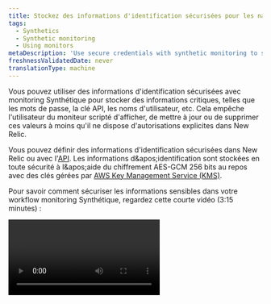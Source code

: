 ```yaml
---
title: Stockez des informations d'identification sécurisées pour les navigateurs scriptés et les tests d'API
tags:
  - Synthetics
  - Synthetic monitoring
  - Using monitors
metaDescription: 'Use secure credentials with synthetic monitoring to store critical information, such as passwords, API keys, usernames, etc.'
freshnessValidatedDate: never
translationType: machine
---
```


Vous pouvez utiliser des informations d&apos;identification sécurisées avec monitoring Synthétique pour stocker des informations critiques, telles que les mots de passe, la clé API, les noms d&apos;utilisateur, etc. Cela empêche l&apos;utilisateur du moniteur scripté d&apos;afficher, de mettre à jour ou de supprimer ces valeurs à moins qu&apos;il ne dispose d&apos;autorisations explicites dans New Relic.

Vous pouvez définir des informations d&apos;identification sécurisées dans New Relic ou avec l&apos;[API](/docs/apis/synthetics-rest-api/secure-credentials-examples/use-synthetics-secure-credentials-apis). Les informations d&amp;apos;identification sont stockées en toute sécurité à l&amp;apos;aide du chiffrement AES-GCM 256 bits au repos avec des clés gérées par [AWS Key Management Service (KMS)](https://aws.amazon.com/kms/).

Pour savoir comment sécuriser les informations sensibles dans votre workflow monitoring Synthétique, regardez cette courte vidéo (3:15 minutes) :

<Video id="BLrTnqIHRrU" type="youtube" />

## Exigences et limites [#requirements]

Avant [d’utiliser des informations d’identification sécurisées](#ui-procedures), consultez ces exigences et directives :

<table>
  <thead>
    <tr>
      <th style={{ width: "200px" }}>
        Identifiants sécurisés
      </th>

      <th>
        Commentaires
      </th>
    </tr>
  </thead>

  <tbody>
    <tr>
      <td>
        Moniteur applicable
      </td>

      <td>
        La fonctionnalité d&apos;informations d&apos;identification sécurisées est disponible pour les navigateurs scriptés Synthétique et pour le moniteur de test API et le moniteur d&apos;étapes. Voir [Types de moniteurs synthétiques](/docs/synthetics/synthetic-monitoring/using-monitors/intro-synthetic-monitoring/#types-of-synthetic-monitors) pour plus d&amp;apos;informations.
      </td>
    </tr>

    <tr>
      <td>
        Autorisations
      </td>

      <td>
        L&apos;administrateur du compte peut contrôler quel utilisateur peut `create`, `view` ou `delete` sécuriser les informations d&amp;apos;identification en [gérant les autorisations du utilisateur](/docs/accounts/accounts-billing/general-account-settings/factors-affecting-access-features-data).
      </td>
    </tr>

    <tr>
      <td>
        Limite
      </td>

      <td>
        Vous pouvez avoir un maximum de 1 000 identifiants sécurisés.
      </td>
    </tr>
  </tbody>
</table>

## Ajouter ou mettre à jour des informations d&apos;identification sécurisées [#ui-procedures]

Vous pouvez ajouter ou mettre à jour des informations d&apos;identification sécurisées à l&apos;aide de l&apos;interface utilisateur ou de l&apos;[API REST de monitoring Synthétique](/docs/apis/synthetics-rest-api/secure-credentials-examples/use-synthetics-secure-credentials-apis#add-secure-credential). Attention, les valeurs ne peuvent pas être affichées, uniquement les clés.

Pour ajouter, afficher, modifier ou supprimer une clé d&apos;identification sécurisée pour un navigateur scripté ou un moniteur de test d&apos;API à partir de l&apos;interface utilisateur :

1. Allez à <DNT>**[one.newrelic.com &gt; Synthetic monitoring &gt; Secure credentials](https://one.newrelic.com/synthetics-nerdlets/secure-credential-list)**</DNT>.

2. Pour ajouter un nouvel identifiant sécurisé, recherchez le bouton <DNT>**Create secure credential +**</DNT> . Si vous avez déjà ajouté des informations d&amp;apos;identification, ce bouton se trouve en haut à droite.

   * Conseils pour créer le <DNT>**Key**</DNT>: choisissez un nom d&amp;apos;utilisateur ou un autre nom de clé significatif pour identifier les informations d&amp;apos;identification sécurisées. Utilisez des caractères alphanumériques ou des traits de soulignement `_` . Les noms de clés doivent être en MAJUSCULES.
   * Conseils pour créer le <DNT>**Value**</DNT>: utilisez n’importe quelle combinaison de caractères alphanumériques ou spéciaux. 10000 caractères maximum. Ce champ n&amp;apos;est pas accessible via [l&apos;API](/docs/apis/synthetics-rest-api/secure-credentials-examples/use-synthetics-secure-credentials-apis).

3. Pour modifier un justificatif d&apos;identité existant, cliquez sur les points de suspension <Icon name="fe-more-horizontal" /> icône pour les options.

4. Associez les informations d&apos;identification sécurisées à un navigateur scripté ou à un test API en [modifiant le script](#script-procedures).

Une fois que vous avez ajouté les informations d&apos;identification sécurisées au script, l&apos;interface utilisateur <DNT>**[Secure credentials](https://one.newrelic.com/synthetics-nerdlets/secure-credential-list)**</DNT> indique combien de moniteurs scriptés utilisent ces informations d&amp;apos;identification. Ce nombre est approximatif et n&amp;apos;est mis à jour qu&amp;apos;après l&amp;apos;exécution d&amp;apos;un outil de monitoring doté d&amp;apos;informations d&amp;apos;identification sécurisées.

<Callout variant="tip">
  Vous devez créer des informations d’identification sécurisées avant de pouvoir créer un moniteur en les utilisant. Cette astuce peut s’avérer utile lorsque vous utilisez un outil d’infrastructure en tant que code comme Terraform.
</Callout>

## Mettre à jour le script [#script-procedures]

Lorsque vous utilisez l&apos;[éditeur d&apos;interface utilisateur Synthetics ](/docs/synthetics/new-relic-synthetics/scripting-monitors/write-scripted-browsers)pour créer des navigateurs scriptés ou un moniteur de test d&amp;apos;API, suivez ces instructions :

<table>
  <thead>
    <tr>
      <th style={{ width: "200px" }}>
        <DNT>
          **Script**
        </DNT>
      </th>

      <th>
        <DNT>
          **Guidelines**
        </DNT>
      </th>
    </tr>
  </thead>

  <tbody>
    <tr>
      <td>
        Format
      </td>

      <td>
        Partout dans le script où vous référencez les informations d&apos;identification sécurisées, celles-ci sont accessibles via l&apos;objet JavaScript New Relic `$secure` réservé avec notation par points. Par exemple, `$secure.MY_SECURE_CREDENTIAL`. Les propriétés sur `$secure` ne sont pas accessibles via la notation entre crochets.
      </td>
    </tr>

    <tr>
      <td>
        Informations d&apos;identification existantes
      </td>

      <td>
        Pour afficher ou sélectionner dans une liste d’informations d’identification sécurisées disponibles :

        * Taper `$secure.`

          OU

        * Sélectionnez dans la liste déroulante de l’interface utilisateur de l’éditeur.
      </td>
    </tr>

    <tr>
      <td>
        Validation
      </td>

      <td>
        Pour valider les informations d&apos;identification sécurisées, suivez les procédures standard pour [tester le script](/docs/synthetics/new-relic-synthetics/using-monitors/view-monitor-results) ou [écrivez un test API](/docs/synthetics/new-relic-synthetics/scripting-monitors/write-api-tests).
      </td>
    </tr>
  </tbody>
</table>

Toute modification apportée à la valeur des informations d&apos;identification sécurisées prendra automatiquement effet sur tous les moniteurs qui les utilisent. Vous n&apos;avez pas besoin de mettre à jour également le script.

<DNT>**Exception:**</DNT> Si vous mettez à jour le script et que les tâches sont déjà en cours de traitement, la modification des informations d&amp;apos;identification sécurisées ne prendra effet qu&amp;apos;au prochain démarrage de la tâche.

## Sécurité pour des informations d&apos;identification sécurisées [#security]

Pour garantir la sécurité de vos informations d&apos;identification sécurisées, New Relic supprime la valeur sécurisée de toutes les données qui aboutissent aux données monitoring et aux alertes Synthétique. <DNT>**New Relic employees cannot access secure credential values and must be added to the account to be able to view secure credentials**</DNT>.

### Exemple

Un identifiant sécurisé est nommé `PASSWORD` et la valeur est `Pass123!`. New Relic remplace `Pass123!` par `_SECURECREDENTIAL_`

Par exemple, un script comprend :

```
$browser.get("https://example.com/" + $secure.PASSWORD)
```

Les résultats script montreront que votre moniteur Synthétique est allé à `https://example.com/_SECURECREDENTIAL_`, même s&amp;apos;il est en réalité allé à `https://example.com/Pass123!`. Cela garantit que la valeur des informations d’identification sécurisées n’apparaîtra pas dans les résultats.

### Informations expurgées [#redacted]

Nous rédigeons actuellement les éléments suivants à partir des résultats de votre moniteur :

* Les valeurs exactes de vos identifiants sécurisés
* Toutes les valeurs codées en pourcentage de vos informations d&apos;identification sécurisées

### Protéger vos informations d&apos;identification lors de leur utilisation [#protecting]

Lors de la création d&apos;un script, assurez-vous que les informations d&apos;identification sécurisées ne sont pas transmises à un site externe ou saisies sur un site Web d&apos;une manière qui entraînerait leur affichage ou leur divulgation.

Les mécanismes de protection détaillés ci-dessus sont conçus pour empêcher la divulgation des informations d&apos;identification lorsqu&apos;elles sont stockées par New Relic et les réponses textuelles du site Web monitoré. Cependant, la capacité de script permet à l&apos;utilisateur d&apos;implémenter des fonctionnalités qui pourraient entraîner la divulgation des informations d&apos;identification en cas d&apos;utilisation abusive par l&apos;utilisateur. New Relic ne contrôle pas le site monitoré ni les actions des utilisateurs individuels de votre organisation. Pour cette raison, vous ne devez accorder l&apos;autorisation « Utiliser les informations d&apos;identification » qu&apos;aux utilisateurs qui sont entièrement approuvés et autorisés à le faire par votre organisation. Pour mettre à jour les autorisations pour les informations d&apos;identification sécurisées dans Synthetics monitoring, veuillez suivre les [concepts de gestion des utilisateurs](/docs/accounts/accounts-billing/new-relic-one-user-management/user-management-concepts) pour contrôler [les capacités des informations d&apos;identification sécurisées](/docs/accounts/accounts-billing/new-relic-one-user-management/user-permissions/#synthetics).

New Relic Logs instance de sauvegarde ou de validation du moniteur qui inclut des informations d&apos;identification sécurisées ; les logs sont interrogeables via [NrAuditEvents](/docs/accounts/accounts/account-maintenance/query-account-audit-logs-nrauditevent).

### Faire tourner les identifiants sécurisés [#rotate-secure-credentials]

<CollapserGroup>
  <Collapser id="rotate-specific-credential" title="Faire pivoter un identifiant sécurisé spécifique">
    Si les informations d&apos;identification utilisées dans votre script ont été compromises, vous pouvez modifier la valeur dans l&apos;interface utilisateur pour mettre à jour automatiquement toutes les tâches du moniteur :

    1. Allez à <DNT>**[one.newrelic.com &gt; Synthetic monitoring &gt; Secure credentials](https://one.newrelic.com/synthetics/secure-credential-list)**</DNT>. Cliquez sur les points de suspension <DNT>**...**</DNT> correspondant aux informations d’identification que vous souhaitez modifier et cliquez sur <DNT>**Edit**</DNT>.

       <img title="Screenshot of how to edit a secure credential" alt="Screenshot of how to edit a secure credential" src="/images/synthetic_screenshot-crop_edit-secure-credential-key.webp" />

    2. Saisissez la nouvelle valeur et cliquez sur <DNT>**Save**</DNT>.

       <img title="Screenshot of secure credential editing/config screen" alt="Screenshot of secure credential editing/config screen" src="/images/synthetic_screenshot-crop_secure-credential-edit.webp" />

       La nouvelle valeur sera utilisée dans tous les travaux de monitoring qui font référence à ces informations d&apos;identification sécurisées.
  </Collapser>

  <Collapser id="rotate-credential-in-monitor" title="Faire pivoter les informations d'identification sécurisées utilisées dans un moniteur spécifique">
    Si vous suspectez qu&apos;un moniteur a été compromis, vous devez faire pivoter toutes les informations d&apos;identification utilisées dans ce moniteur. (Si ce moniteur fonctionne sur un site privé, vous devez également [faire pivoter la clé privée du site](/docs/synthetics/synthetic-monitoring/private-locations/private-locations-overview-monitor-internal-sites-add-new-locations/#rotate-private-location-keys).)

    Pour localiser les informations d’identification sécurisées utilisées dans un moniteur spécifique :

    1. Allez à <DNT>**[one.newrelic.com &gt; Synthetic monitoring](https://one.newrelic.com/synthetics)**</DNT>.

    2. Trouvez le moniteur dans la liste. Vous pouvez effectuer une recherche par nom ou saisir l&apos;ID du moniteur dans le champ de texte du filtre :

       <img title="Screenshot of locating a specific monitor by ID" alt="Screenshot of locating a specific monitor by ID" src="/images/synthetic_screenshot-crop_locate-monitor-by-id.webp" />

    3. Sélectionnez l&apos;onglet <DNT>**Write script**</DNT> pour afficher le script :

       <img title="Screenshot showing where to find script contents in synthetic" alt="Screenshot showing where to find script contents in synthetic" src="/images/synthetic_screenshot-crop_script-edit-location.webp" />

    4. Recherchez le terme `$secure.` pour mettre en évidence toutes les références aux informations d’identification sécurisées et notez celles que vous trouvez.

       <img title="Screenshot showing secure credentials in use inside a script" alt="Screenshot showing secure credentials in use inside a script" src="/images/synthetic_screenshot-crop_secure-credentials-in-script-example.webp" />

    Ensuite, faites pivoter toutes les informations d’identification que vous avez trouvées dans le script. Répétez ces étapes pour chaque identifiant :

    1. Allez à <DNT>**[one.newrelic.com &gt; Synthetic monitoring &gt; Secure credentials](https://one.newrelic.com/synthetics/secure-credential-list)**</DNT>.

    2. Copiez le nom du secret dans le champ de texte du filtre.

       <img title="Screenshot showing how to use the filter bar to locate a specific secure credential" alt="Screenshot showing how to use the filter bar to locate a specific secure credential" src="/images/synthetic_screenshot-crop_edit-secure-credential-by-name.webp" />

    3. Cliquez sur l’icône représentant des points de suspension <DNT>**...**</DNT> correspondant aux informations d’identification que vous souhaitez modifier et cliquez sur <DNT>**Edit**</DNT>.

       <img title="Screenshot of how to edit a secure credential" alt="Screenshot of how to edit a secure credential" src="/images/synthetic_screenshot-crop_edit-secure-credential-key.webp" />
  </Collapser>
</CollapserGroup>